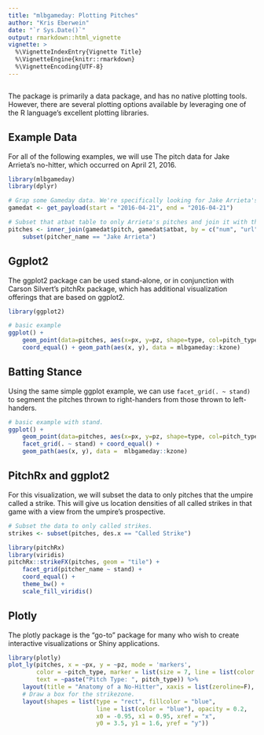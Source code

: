 ```yaml
---
title: "mlbgameday: Plotting Pitches"
author: "Kris Eberwein"
date: "`r Sys.Date()`"
output: rmarkdown::html_vignette
vignette: >
  %\VignetteIndexEntry{Vignette Title}
  %\VignetteEngine{knitr::rmarkdown}
  %\VignetteEncoding{UTF-8}
---
```

```r
```

The package is primarily a data package, and has no native plotting tools. However, there are several plotting options available by leveraging one of the R language's excellent plotting libraries.

## Example Data

For all of the following examples, we will use The pitch data for Jake Arrieta's no-hitter, which occurred on April 21, 2016.


```r
library(mlbgameday)
library(dplyr)

# Grap some Gameday data. We're specifically looking for Jake Arrieta's no-hitter.
gamedat <- get_payload(start = "2016-04-21", end = "2016-04-21")

# Subset that atbat table to only Arrieta's pitches and join it with the pitch table.
pitches <- inner_join(gamedat$pitch, gamedat$atbat, by = c("num", "url")) %>%
    subset(pitcher_name == "Jake Arrieta")

```

## Ggplot2

The ggplot2 package can be used stand-alone, or in conjunction with Carson Silvert's pitchRx package, which has additional visualization offerings that are based on ggplot2.

```r
library(ggplot2)

# basic example
ggplot() +
    geom_point(data=pitches, aes(x=px, y=pz, shape=type, col=pitch_type)) +
    coord_equal() + geom_path(aes(x, y), data = mlbgameday::kzone)

```

## Batting Stance

Using the same simple ggplot example, we can use `facet_grid(. ~ stand)` to segment the pitches thrown to right-handers from those thrown to left-handers.

```r

# basic example with stand.
ggplot() +
    geom_point(data=pitches, aes(x=px, y=pz, shape=type, col=pitch_type)) +
    facet_grid(. ~ stand) + coord_equal() +
    geom_path(aes(x, y), data =  mlbgameday::kzone)


```


## PitchRx and ggplot2

For this visualization, we will subset the data to only pitches that the umpire called a strike. This will give us location densities of all called strikes in that game with a view from the umpire's prospective.

```r
# Subset the data to only called strikes.
strikes <- subset(pitches, des.x == "Called Strike")

library(pitchRx)
library(viridis)
pitchRx::strikeFX(pitches, geom = "tile") + 
    facet_grid(pitcher_name ~ stand) +
    coord_equal() +
    theme_bw() +
    scale_fill_viridis()

```

## Plotly

The plotly package is the "go-to" package for many who wish to create interactive visualizations or Shiny applications.

```r
library(plotly)
plot_ly(pitches, x = ~px, y = ~pz, mode = 'markers', 
        color = ~pitch_type, marker = list(size = 7, line = list(color = ~pitch_type, width = 1)),
        text = ~paste("Pitch Type: ", pitch_type)) %>% 
    layout(title = "Anatomy of a No-Hitter", xaxis = list(zeroline=F), yaxis = list(zeroline=F)) %>%
    # Draw a box for the strikezone. 
    layout(shapes = list(type = "rect", fillcolor = "blue", 
                         line = list(color = "blue"), opacity = 0.2,
                         x0 = -0.95, x1 = 0.95, xref = "x",
                         y0 = 3.5, y1 = 1.6, yref = "y"))

```